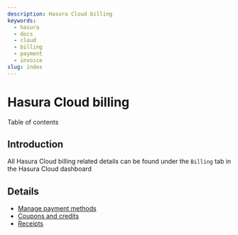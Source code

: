 ```yaml
---
description: Hasura Cloud billing
keywords:
  - hasura
  - docs
  - cloud
  - billing
  - payment
  - invoice
slug: index
---
```



# Hasura Cloud billing

<CustomTOCListHead>Table of contents</CustomTOCListHead>
<TOCInline toc={toc} />

## Introduction

All Hasura Cloud billing related details can be found under the `Billing` tab in the Hasura Cloud dashboard

<Thumbnail src="/img/graphql/cloud/billing/billing.png" alt="Billing" />

## Details

- [Manage payment methods](/graphql/cloud/billing/payment-methods.mdx)
- [Coupons and credits](/graphql/cloud/billing/credits.mdx)
- [Receipts](/graphql/cloud/billing/receipts.mdx)
